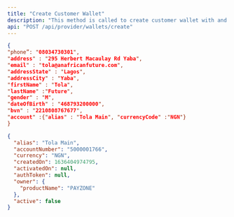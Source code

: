 ```yaml
---
title: "Create Customer Wallet"
description: "This method is called to create customer wallet with and account which would be activated with OTP."
api: "POST /api/provider/wallets/create"
---
```


<RequestExample>

```json Request
{
"phone”: "08034730301",
"address" : "295 Herbert Macaulay Rd Yaba",
"email" : "tola@anafricanfuture.com",
"addressState" : "Lagos",
"addressCity" : "Yaba",
"firstName" : "Tola",
"lastName" :"Future",
"gender" : "M",
"dateOfBirth" : "468793200000",
"bvn" : "2210808767677",
"account" :{"alias" : "Tola Main", "currencyCode" :"NGN"}
}
```

</RequestExample>

<ResponseExample>

```json Response
{
  "alias": "Tola Main",
  "accountNumber": "5000001766",
  "currency": "NGN",
  "createdOn": 1636404974795,
  "activatedOn": null,
  "authToken": null,
  "owner": {
    "productName": "PAYZONE"
  },
  "active": false
}
```

</ResponseExample>
